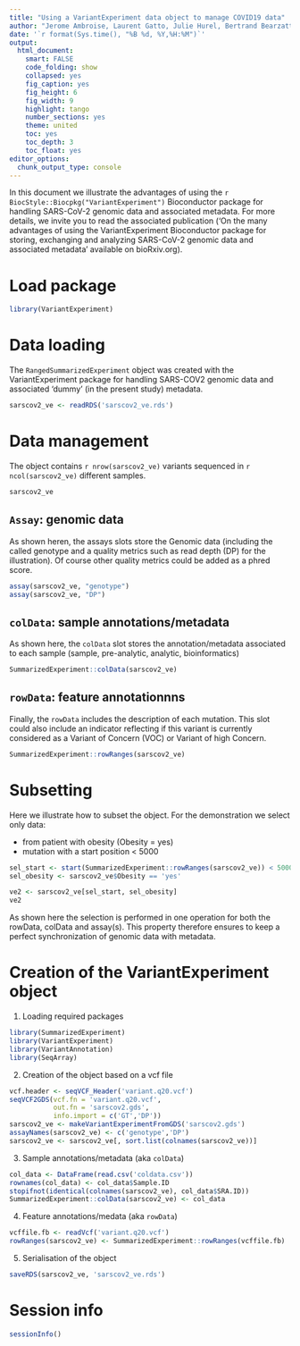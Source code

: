 ```yaml
---
title: "Using a VariantExperiment data object to manage COVID19 data"
author: "Jerome Ambroise, Laurent Gatto, Julie Hurel, Bertrand Bearzatto, Jean-Luc Gala"
date: '`r format(Sys.time(), "%B %d, %Y,%H:%M")`'
output:
  html_document:
    smart: FALSE
    code_folding: show
    collapsed: yes
    fig_caption: yes
    fig_height: 6
    fig_width: 9
    highlight: tango
    number_sections: yes
    theme: united
    toc: yes
    toc_depth: 3
    toc_float: yes
editor_options:
  chunk_output_type: console
---
```


In this document we illustrate the advantages of using the
`r BiocStyle::Biocpkg("VariantExperiment")` Bioconductor
package for handling SARS-CoV-2 genomic data and associated
metadata. For more details, we invite you to read the associated
publication ('On the many advantages of using the VariantExperiment
Bioconductor package for storing, exchanging and analyzing SARS-CoV-2
genomic data and associated metadata' available on bioRxiv.org).


# Load package

```r
library(VariantExperiment)
```

# Data loading

The `RangedSummarizedExperiment` object was created with the
VariantExperiment package for handling SARS-COV2 genomic data and
associated 'dummy' (in the present study) metadata.

```r
sarscov2_ve <- readRDS('sarscov2_ve.rds')
```

# Data management

The object contains `r nrow(sarscov2_ve)` variants sequenced in
`r ncol(sarscov2_ve)` different samples.

```r
sarscov2_ve
```

## `Assay`: genomic data

As shown heren, the assays slots store the Genomic data (including the
called genotype and a quality metrics such as read depth (DP) for the
illustration).  Of course other quality metrics could be added as a
phred score.

```r
assay(sarscov2_ve, "genotype")
assay(sarscov2_ve, "DP")
```

## `colData`: sample annotations/metadata

As shown here, the `colData` slot stores the annotation/metadata
associated to each sample (sample, pre-analytic, analytic,
bioinformatics)

```r
SummarizedExperiment::colData(sarscov2_ve)
```

## `rowData`: feature annotationnns

Finally, the `rowData` includes the description of each mutation. This
slot could also include an indicator reflecting if this variant is
currently considered as a Variant of Concern (VOC) or Variant of high
Concern.

```r
SummarizedExperiment::rowRanges(sarscov2_ve)
```

# Subsetting

Here we illustrate how to subset the object. For the demonstration we
select only data:

- from patient with obesity (Obesity = yes)
- mutation with a start position < 5000

```r
sel_start <- start(SummarizedExperiment::rowRanges(sarscov2_ve)) < 5000
sel_obesity <- sarscov2_ve$Obesity == 'yes'

ve2 <- sarscov2_ve[sel_start, sel_obesity]
ve2
```

As shown here the selection is performed in one operation for both the
rowData, colData and assay(s). This property therefore ensures to keep
a perfect synchronization of genomic data with metadata.


# Creation of the VariantExperiment object

1. Loading required packages

```r
library(SummarizedExperiment)
library(VariantExperiment)
library(VariantAnnotation)
library(SeqArray)
```

2. Creation of the object based on a vcf file

```r
vcf.header <- seqVCF_Header('variant.q20.vcf')
seqVCF2GDS(vcf.fn = 'variant.q20.vcf',
           out.fn = 'sarscov2.gds',
           info.import = c('GT','DP'))
sarscov2_ve <- makeVariantExperimentFromGDS('sarscov2.gds')
assayNames(sarscov2_ve) <- c('genotype','DP')
sarscov2_ve <- sarscov2_ve[, sort.list(colnames(sarscov2_ve))]
```

3. Sample annotations/metadata (aka `colData`)

```r
col_data <- DataFrame(read.csv('coldata.csv'))
rownames(col_data) <- col_data$Sample.ID
stopifnot(identical(colnames(sarscov2_ve), col_data$SRA.ID))
SummarizedExperiment::colData(sarscov2_ve) <- col_data
```

4. Feature annotations/medata (aka `rowData`)


```r
vcffile.fb <- readVcf('variant.q20.vcf')
rowRanges(sarscov2_ve) <- SummarizedExperiment::rowRanges(vcffile.fb)
```

5. Serialisation of the object

```r
saveRDS(sarscov2_ve, 'sarscov2_ve.rds')
```

# Session info

```r
sessionInfo()
```
